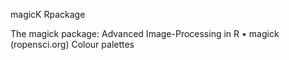 magicK Rpackage

The magick package: Advanced Image-Processing in R • magick (ropensci.org)
Colour palettes
